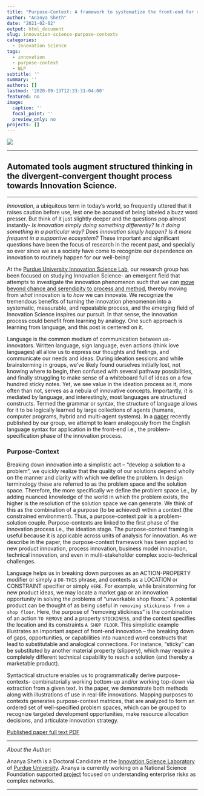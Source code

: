 ```yaml
---
title: "Purpose-Context: A framework to systematize the front-end for repeatable Innovation"
author: "Ananya Sheth"
date: "2021-02-02"
output: html_document
slug: innovation-science-purpose-contexts
categories:
  - Innovation Science
tags:
  - innovation
  - purpose-context
  - NLP
subtitle: ''
summary: ''
authors: []
lastmod: '2020-09-13T12:33:31-04:00'
featured: no
image:
  caption: ''
  focal_point: ''
  preview_only: no
projects: []
---
```

![](/img/innovation_language.jpeg)

***
Automated tools augment structured thinking in the divergent-convergent thought process towards Innovation Science.
---
***

*Innovation*, a ubiquitous term in today's world, so frequently uttered that it raises caution before use, lest one be accused of being labeled a buzz word presser. But think of it just slightly deeper and the questions pop almost instantly-  *Is innovation simply doing something differently?* *Is it doing something in a particular way?*  *Does innovation simply happen?*  *Is it more frequent in a supportive ecosystem?*  These important and significant questions have been the focus of research in the recent past, and specially so ever since we as a society have come to recognize our dependence on innovation to routinely happen for our well-being!

At the [Purdue University Innovation Science Lab](https://engineering.purdue.edu/Innovation/about/innoscience), our research group has been focused on studying Innovation Science- an emergent field that attempts to investigate the innovation phenomenon such that we can [move beyond chance and serendipity to process and method](https://medium.com/purdue-engineering/innovation-science-theres-a-method-to-that-lightbulb-going-off-in-your-head-ce65a978422), thereby moving from *what* innovation is to *how* we can innovate. We recognize the tremendous benefits of turning the innovation phenomenon into a systematic, measurable, and repeatable process, and the emerging field of Innovation Science inspires our pursuit. In that sense, the innovation process could benefit from learning by analogy. One such approach is learning from language, and this post is centered on it.
 
Language is the common medium of communication between us- innovators.  Written language, sign language, even actions (think love languages) all allow us to express our thoughts and feelings, and communicate our needs and ideas. During ideation sessions and while brainstorming in groups, we've likely found ourselves initially lost, not knowing where to begin, then confused with several pathway possibilities, and finally struggling to make sense of a whiteboard full of ideas on a few hundred sticky notes. Yet, we see value in the ideation process as it, more often than not, serves as a nebula of innovative concepts. Importantly, it is mediated by language, and interestingly, most languages are structured constructs. Termed the grammar or syntax, the structure of language allows for it to be logically learned by large collections of agents (humans, computer programs, hybrid and multi-agent systems). In a [paper](https://doi.org/10.1108/IJIS-03-2020-0019) recently published by our group, we attempt to learn analogously from the English language syntax for application in the front-end i.e., the problem-specification phase of the innovation process.

### Purpose-Context
Breaking down innovation into a simplistic act -- "develop a solution to a problem", we quickly realize that the quality of our solutions depend wholly on the manner and clarity with which we define the problem.  In design terminology these are referred to as the problem space and the solution space. Therefore, the more specifically we define the problem space i.e.,  by adding nuanced knowledge of the world in which the problem exists, the higher is the resolution of the solution space we can generate. We think of this as the combination of a purpose (to be achieved) within a context (the constrained environment). Thus, a purpose-context pair is a problem-solution couple. Purpose-contexts are linked to the first phase of the innovation process i.e., the ideation stage. The purpose-context framing is useful because it is applicable across units of analysis for innovation. As we describe in the paper, the purpose-context framework has been applied to new product innovation, process innovation, business model innovation, technical innovation, and even in multi-stakeholder complex socio-technical challenges.

Language helps us in breaking down purposes as an ACTION-PROPERTY modifier or simply a `DO-THIS` phrase, and contexts as a LOCATION or CONSTRAINT specifier or simply `HERE`. For example, while brainstorming for new product ideas, we may locate a market gap or an innovation opportunity in solving the problems of "unworkable shop floors." A potential product can be thought of as being useful in `removing stickiness from a shop floor`. Here, the purpose of "removing stickiness" is the combination of an action `TO REMOVE` and a property `STICKINESS`, and the context specifies the location and its constraints `A SHOP FLOOR`. This simplistic example illustrates an important aspect of front-end innovation -- the breaking down of gaps, opportunities, or capabilities into nuanced word constructs that lead to substitutable and analogical connections. For instance, "sticky" can be substituted by another material property (slippery), which may require a completely different technical capability to reach a solution (and thereby a marketable product). 

Syntactical structure enables us to programmatically derive purpose-contexts- combinatorially working bottom-up and/or working top-down via extraction from a given text. In the paper, we demonstrate both methods along with illustrations of use in real-life innovations. Mapping purposes to contexts generates purpose-context matrices, that are analyzed to form an ordered set of well-specified problem spaces, which can be grouped to recognize targeted development opportunities, make resource allocation decisions, and articulate innovation strategy.

[Published paper full text PDF](/papers/2021_IJIS.pdf)

***
*About the Author:*

Ananya Sheth is a Doctoral Candidate at the [Innovation Science Laboratory](https://engineering.purdue.edu/Innovation/about/innoscience) of [Purdue University](https://www.purdue.edu/). Ananya is currently working on a National Science Foundation supported [project](https://www.nsf.gov/awardsearch/showAward?AWD_ID=2049782&HistoricalAwards=false) focused on understanding enterprise risks as complex networks.

***